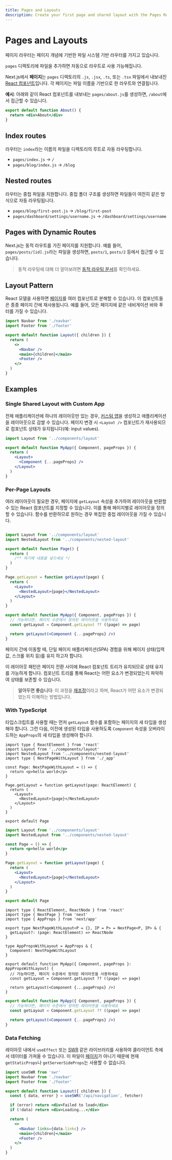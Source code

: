 ```yaml
---
title: Pages and Layouts
description: Create your first page and shared layout with the Pages Router.
---
```


# Pages and Layouts

페이지 라우터는 페이지 개념에 기반한 파일 시스템 기반 라우터를 가지고 있습니다.

`pages` 디렉토리에 파일을 추가하면 자동으로 라우트로 사용 가능해집니다.

Next.js에서 **페이지**는 `pages` 디렉토리의 `.js`, `.jsx`, `.ts`, 또는 `.tsx` 파일에서 내보내진 [React 컴포넌트](https://react.dev/learn/your-first-component)입니다. 각 페이지는 파일 이름을 기반으로 한 라우트와 연결됩니다.

**예시**: 아래와 같이 React 컴포넌트를 내보내는 `pages/about.js`를 생성하면, `/about`에서 접근할 수 있습니다.

```jsx
export default function About() {
  return <div>About</div>
}
```

## Index routes

라우터는 `index`라는 이름의 파일을 디렉토리의 루트로 자동 라우팅합니다.

- `pages/index.js` → `/`
- `pages/blog/index.js` → `/blog`

## Nested routes

라우터는 중첩 파일을 지원합니다. 중첩 폴더 구조를 생성하면 파일들이 여전히 같은 방식으로 자동 라우팅됩니다.

- `pages/blog/first-post.js` → `/blog/first-post`
- `pages/dashboard/settings/username.js` → `/dashboard/settings/username`

## Pages with Dynamic Routes

Next.js는 동적 라우트를 가진 페이지를 지원합니다. 예를 들어, `pages/posts/[id].js`라는 파일을 생성하면, `posts/1`, `posts/2` 등에서 접근할 수 있습니다.

> 동적 라우팅에 대해 더 알아보려면 [동적 라우팅 문서](/docs/pages/building-your-application/routing/dynamic-routes)를 확인하세요.

## Layout Pattern

React 모델을 사용하면 [페이지](/docs/pages/building-your-application/routing/pages-and-layouts)를 여러 컴포넌트로 분해할 수 있습니다. 이 컴포넌트들은 종종 페이지 간에 재사용됩니다. 예를 들어, 모든 페이지에 같은 네비게이션 바와 푸터를 가질 수 있습니다.

```jsx filename="components/layout.js"
import Navbar from './navbar'
import Footer from './footer'

export default function Layout({ children }) {
  return (
    <>
      <Navbar />
      <main>{children}</main>
      <Footer />
    </>
  )
}
```

## Examples

### Single Shared Layout with Custom App

전체 애플리케이션에 하나의 레이아웃만 있는 경우, [커스텀 앱](/docs/pages/building-your-application/routing/custom-app)을 생성하고 애플리케이션을 레이아웃으로 감쌀 수 있습니다. 페이지 변경 시 `<Layout />` 컴포넌트가 재사용되므로 컴포넌트 상태가 유지됩니다(예: input values).

```jsx filename="pages/_app.js"
import Layout from '../components/layout'

export default function MyApp({ Component, pageProps }) {
  return (
    <Layout>
      <Component {...pageProps} />
    </Layout>
  )
}
```

### Per-Page Layouts

여러 레이아웃이 필요한 경우, 페이지에 `getLayout` 속성을 추가하여 레이아웃을 반환할 수 있는 React 컴포넌트를 지정할 수 있습니다. 이를 통해 페이지별로 레이아웃을 정의할 수 있습니다. 함수를 반환하므로 원하는 경우 복잡한 중첩 레이아웃을 가질 수 있습니다.

```jsx filename="pages/index.js"

import Layout from '../components/layout'
import NestedLayout from '../components/nested-layout'

export default function Page() {
  return (
    /** 여기에 내용을 넣으세요 */
  )
}

Page.getLayout = function getLayout(page) {
  return (
    <Layout>
      <NestedLayout>{page}</NestedLayout>
    </Layout>
  )
}
```

```jsx filename="pages/_app.js"
export default function MyApp({ Component, pageProps }) {
  // 가능하다면, 페이지 수준에서 정의된 레이아웃을 사용하세요
  const getLayout = Component.getLayout ?? ((page) => page)

  return getLayout(<Component {...pageProps} />)
}
```

페이지 간에 이동할 때, 단일 페이지 애플리케이션(SPA) 경험을 위해 페이지 상태(입력 값, 스크롤 위치 등)를 유지 하고자 합니다.

이 레이아웃 패턴은 페이지 전환 사이에 React 컴포넌트 트리가 유지되므로 상태 유지를 가능하게 합니다. 컴포넌트 트리를 통해 React는 어떤 요소가 변경되었는지 파악하여 상태를 보존할 수 있습니다.

> **알아두면 좋습니다**: 이 과정을 [재조정](https://react.dev/learn/preserving-and-resetting-state)이라고 하며, React가 어떤 요소가 변경되었는지 이해하는 방법입니다.

### With TypeScript

타입스크립트를 사용할 때는 먼저 `getLayout` 함수를 포함하는 페이지의 새 타입을 생성해야 합니다. 그런 다음, 이전에 생성된 타입을 사용하도록 `Component` 속성을 오버라이드하는 `AppProps`의 새 타입을 생성해야 합니다.

```tsx filename="pages/index.tsx" switcher
import type { ReactElement } from 'react'
import Layout from '../components/layout'
import NestedLayout from '../components/nested-layout'
import type { NextPageWithLayout } from './_app'

const Page: NextPageWithLayout = () => {
  return <p>hello world</p>
}

Page.getLayout = function getLayout(page: ReactElement) {
  return (
    <Layout>
      <NestedLayout>{page}</NestedLayout>
    </Layout>
  )
}

export default Page
```

```jsx filename="pages/index.js" switcher
import Layout from '../components/layout'
import NestedLayout from '../components/nested-layout'

const Page = () => {
  return <p>hello world</p>
}

Page.getLayout = function getLayout(page) {
  return (
    <Layout>
      <NestedLayout>{page}</NestedLayout>
    </Layout>
  )
}

export default Page
```

```tsx filename="pages/_app.tsx" switcher
import type { ReactElement, ReactNode } from 'react'
import type { NextPage } from 'next'
import type { AppProps } from 'next/app'

export type NextPageWithLayout<P = {}, IP = P> = NextPage<P, IP> & {
  getLayout?: (page: ReactElement) => ReactNode
}

type AppPropsWithLayout = AppProps & {
  Component: NextPageWithLayout
}

export default function MyApp({ Component, pageProps }: AppPropsWithLayout) {
  // 가능하다면, 페이지 수준에서 정의된 레이아웃을 사용하세요
  const getLayout = Component.getLayout ?? ((page) => page)

  return getLayout(<Component {...pageProps} />)
}
```

```jsx filename="pages/_app.js" switcher
export default function MyApp({ Component, pageProps }) {
  // 가능하다면, 페이지 수준에서 정의된 레이아웃을 사용하세요
  const getLayout = Component.getLayout ?? ((page) => page)

  return getLayout(<Component {...pageProps} />)
}
```

### Data Fetching

레이아웃 내에서 `useEffect` 또는 [SWR](https://swr.vercel.app/) 같은 라이브러리를 사용하여 클라이언트 측에서 데이터를 가져올 수 있습니다. 이 파일이 [페이지](/docs/pages/building-your-application/routing/pages-and-layouts)가 아니기 때문에 현재 `getStaticProps`나 `getServerSideProps`는 사용할 수 없습니다.

```jsx filename="components/layout.js"
import useSWR from 'swr'
import Navbar from './navbar'
import Footer from './footer'

export default function Layout({ children }) {
  const { data, error } = useSWR('/api/navigation', fetcher)

  if (error) return <div>Failed to load</div>
  if (!data) return <div>Loading...</div>

  return (
    <>
      <Navbar links={data.links} />
      <main>{children}</main>
      <Footer />
    </>
  )
}
```
